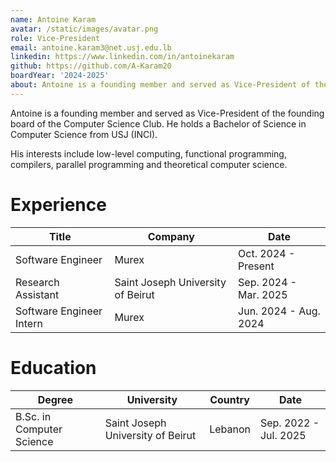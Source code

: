 ```yaml
---
name: Antoine Karam
avatar: /static/images/avatar.png
role: Vice-President
email: antoine.karam3@net.usj.edu.lb
linkedin: https://www.linkedin.com/in/antoinekaram
github: https://github.com/A-Karam20
boardYear: '2024-2025'
about: Antoine is a founding member and served as Vice-President of the founding board of the Computer Science Club. He holds a Bachelor of Science in Computer Science from USJ (INCI). His interests include low-level computing, functional programming and compilers.
---
```


Antoine is a founding member and served as Vice-President of the founding board of the Computer Science Club.
He holds a Bachelor of Science in Computer Science from USJ (INCI).

His interests include low-level computing, functional programming, compilers, parallel programming and theoretical computer science.

<h1>Experience</h1>

| Title                    | Company                           | Date                  |
| ------------------------ | --------------------------------- | --------------------- |
| Software Engineer        | Murex                             | Oct. 2024 - Present   |
| Research Assistant       | Saint Joseph University of Beirut | Sep. 2024 - Mar. 2025 |
| Software Engineer Intern | Murex                             | Jun. 2024 - Aug. 2024 |

<h1>Education</h1>

| Degree                    | University                        | Country | Date                  |
| ------------------------- | --------------------------------- | ------- | --------------------- |
| B.Sc. in Computer Science | Saint Joseph University of Beirut | Lebanon | Sep. 2022 - Jul. 2025 |

